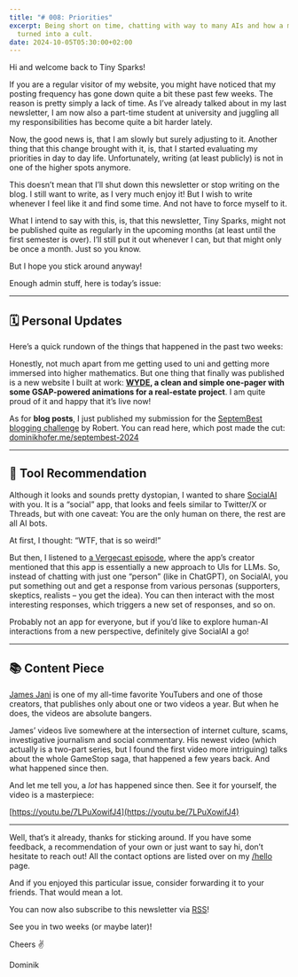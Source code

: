 ```yaml
---
title: "# 008: Priorities"
excerpt: Being short on time, chatting with way to many AIs and how a meme
  turned into a cult.
date: 2024-10-05T05:30:00+02:00
---
```


Hi and welcome back to Tiny Sparks!

If you are a regular visitor of my website, you might have noticed that my posting frequency has gone down quite a bit these past few weeks. The reason is pretty simply a lack of time. As I’ve already talked about in my last newsletter, I am now also a part-time student at university and juggling all my responsibilities has become quite a bit harder lately.

Now, the good news is, that I am slowly but surely adjusting to it. Another thing that this change brought with it, is, that I started evaluating my priorities in day to day life. Unfortunately, writing (at least publicly) is not in one of the higher spots anymore.

This doesn’t mean that I’ll shut down this newsletter or stop writing on the blog. I still want to write, as I very much enjoy it! But I wish to write whenever I feel like it and find some time. And not have to force myself to it.

What I intend to say with this, is, that this newsletter, Tiny Sparks, might not be published quite as regularly in the upcoming months (at least until the first semester is over). I’ll still put it out whenever I can, but that might only be once a month. Just so you know.

But I hope you stick around anyway!

Enough admin stuff, here is today’s issue:

---

## 🗓️ Personal Updates

Here’s a quick rundown of the things that happened in the past two weeks:

Honestly, not much apart from me getting used to uni and getting more immersed into higher mathematics. But one thing that finally was published is a new website I built at work: **[WYDE](https://www.wyde-wermatswil.ch/?ref=tiny-sparks), a clean and simple one-pager with some GSAP-powered animations for a real-estate project**. I am quite proud of it and happy that it’s live now!

As for **blog posts**, I just published my submission for the [SeptemBest blogging challenge](https://birming.com/septembest-blog-challenge/?ref=tiny-sparks) by Robert. You can read here, which post made the cut: [dominikhofer.me/septembest-2024](https://dominikhofer.me/septembest-2024?ref=tiny-sparks)

---

## 🔮 Tool Recommendation

Although it looks and sounds pretty dystopian, I wanted to share [SocialAI](https://socialai.co/?ref=tiny-sparks) with you. It is a “social” app, that looks and feels similar to Twitter/X or Threads, but with one caveat: You are the only human on there, the rest are all AI bots.

At first, I thought: “WTF, that is so weird!”

But then, I listened to [a Vergecast episode](https://www.theverge.com/24255887/social-ai-bots-social-network-chatgpt-vergecast?ref=tiny-sparks), where the app’s creator mentioned that this app is essentially a new approach to UIs for LLMs. So, instead of chatting with just one “person” (like in ChatGPT), on SocialAI, you put something out and get a response from various personas (supporters, skeptics, realists – you get the idea). You can then interact with the most interesting responses, which triggers a new set of responses, and so on.

Probably not an app for everyone, but if you’d like to explore human-AI interactions from a new perspective, definitely give SocialAI a go!

---

## 📚 Content Piece

[James Jani](https://www.youtube.com/@JamesJani?ref=tiny-sparks) is one of my all-time favorite YouTubers and one of those creators, that publishes only about one or two videos a year. But when he does, the videos are absolute bangers.

James’ videos live somewhere at the intersection of internet culture, scams, investigative journalism and social commentary. His newest video (which actually is a two-part series, but I found the first video more intriguing) talks about the whole GameStop saga, that happened a few years back. And what happened since then.

And let me tell you, a _lot_ has happened since then. See it for yourself, the video is a masterpiece:

[https://youtu.be/7LPuXowifJ4](https://youtu.be/7LPuXowifJ4)

---

Well, that’s it already, thanks for sticking around. If you have some feedback, a recommendation of your own or just want to say hi, don’t hesitate to reach out! All the contact options are listed over on my [/hello](https://dominikhofer.me/hello?ref=tiny-sparks) page.

And if you enjoyed this particular issue, consider forwarding it to your friends. That would mean a lot.

You can now also subscribe to this newsletter via [RSS](https://dominikhofer.me/newsletter.xml?ref=tiny-sparks)!

See you in two weeks (or maybe later)! 

Cheers ✌️

Dominik
